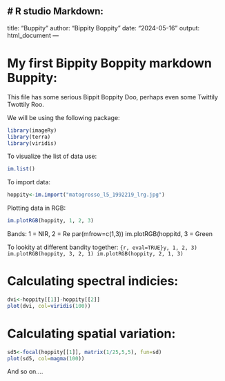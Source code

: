 # R studio Markdown:
---
title: "Buppity"
author: "Bippity Boppity"
date: "2024-05-16"
output: html_document
---

# My first Bippity Boppity markdown Buppity:
This file has some serious Bippit Boppity Doo, perhaps even some Twittily Twottily Roo.

We will be using the following package:
```r
library(imageRy)
library(terra)
library(viridis)
```

To visualize the list of data use:
```r
im.list()
```

To import data:
```r
hoppity<-im.import("matogrosso_l5_1992219_lrg.jpg")
```

Plotting data in RGB:
```r
im.plotRGB(hoppity, 1, 2, 3)
```

Bands:
1 = NIR, 2 = Re
par(mfrow=c(1,3))
im.plotRGB(hoppitd, 3 = Green

To lookity at different bandity together:
```{r, eval=TRUE}y, 1, 2, 3)
im.plotRGB(hoppity, 3, 2, 1)
im.plotRGB(hoppity, 2, 1, 3)
```

# Calculating spectral indicies:
```r
dvi<-hoppity[[1]]-hoppity[[2]]
plot(dvi, col=viridis(100))
```

# Calculating spatial variation:
```r
sd5<-focal(hoppity[[1]], matrix(1/25,5,5), fun=sd)
plot(sd5, col=magma(100))
```

And so on....
